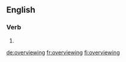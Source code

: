 ==English==

===Verb===
{{head|en|present participle}}

# {{present participle of|overview|lang=en}}

[[de:overviewing]]
[[fr:overviewing]]
[[fi:overviewing]]